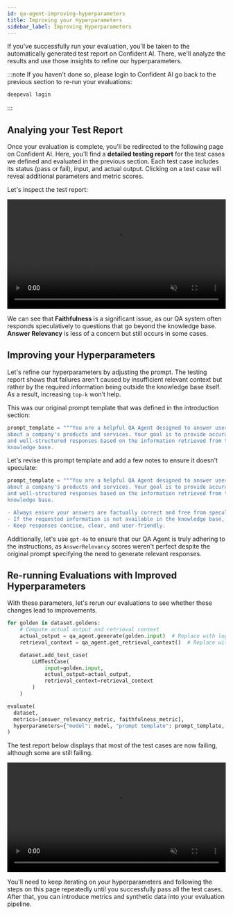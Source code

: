 ```yaml
---
id: qa-agent-improving-hyperparameters
title: Improving your Hyperparameters
sidebar_label: Improving Hyperparameters
---
```


If you've successfully run your evaluation, you'll be taken to the automatically generated test report on Confident AI. There, we'll analyze the results and use those insights to refine our hyperparameters.

:::note
If you haven't done so, please login to Confident AI go back to the previous section to re-run your evaluations:

```bash
deepeval login
```

:::

## Analying your Test Report

Once your evaluation is complete, you'll be redirected to the following page on Confident AI. Here, you'll find a **detailed testing report** for the test cases we defined and evaluated in the previous section. Each test case includes its status (pass or fail), input, and actual output. Clicking on a test case will reveal additional parameters and metric scores.

Let's inspect the test report:

<div
  style={{
    display: "flex",
    alignItems: "center",
    justifyContent: "center",
    marginBottom: "20px",
  }}
>
  <video width="100%" autoPlay loop muted playsInlines>
    <source
      src="https://deepeval-docs.s3.us-east-1.amazonaws.com/qa-agent-ran-evaluation.mp4"
      type="video/mp4"
    />
  </video>
</div>

We can see that **Faithfulness** is a significant issue, as our QA system often responds speculatively to questions that go beyond the knowledge base. **Answer Relevancy** is less of a concern but still occurs in some cases.

## Improving your Hyperparameters

Let's refine our hyperparameters by adjusting the prompt. The testing report shows that failures aren't caused by insufficient relevant context but rather by the required information being outside the knowledge base itself. As a result, increasing `top-k` won’t help.

This was our original prompt template that was defined in the introduction section:

```python
prompt_template = """You are a helpful QA Agent designed to answer user questions
about a company's products and services. Your goal is to provide accurate, relevant,
and well-structured responses based on the information retrieved from the company's
knowledge base.
```

Let's revise this prompt template and add a few notes to ensure it doesn't speculate:

```python
prompt_template = """You are a helpful QA Agent designed to answer user questions
about a company's products and services. Your goal is to provide accurate, relevant,
and well-structured responses based on the information retrieved from the company's
knowledge base.

- Always ensure your answers are factually correct and free from speculation.
- If the requested information is not available in the knowledge base, state that you do not have sufficient information rather than making assumptions.
- Keep responses concise, clear, and user-friendly.
```

Additionally, let's use `gpt-4o` to ensure that our QA Agent is truly adhering to the instructions, as `AnswerRelevancy` scores weren't perfect despite the original prompt specifying the need to generate relevant responses.

## Re-running Evaluations with Improved Hyperparameters

With these parameters, let's rerun our evaluations to see whether these changes lead to improvements.

```python
for golden in dataset.goldens:
    # Compute actual output and retrieval context
    actual_output = qa_agent.generate(golden.input)  # Replace with logic to compute actual output
    retrieval_context = qa_agent.get_retrieval_context()  # Replace with logic to compute retrieval context

    dataset.add_test_case(
        LLMTestCase(
            input=golden.input,
            actual_output=actual_output,
            retrieval_context=retrieval_context
        )
    )

evaluate(
  dataset,
  metrics=[answer_relevancy_metric, faithfulness_metric],
  hyperparameters={"model": model, "prompt template": prompt_template, "top-k": top_k}
)
```

The test report below displays that most of the test cases are now failing, although some are still failing.

<div
  style={{
    display: "flex",
    alignItems: "center",
    justifyContent: "center",
    marginBottom: "20px",
  }}
>
  <video width="100%" autoPlay loop muted playsInlines>
    <source
      src="https://deepeval-docs.s3.us-east-1.amazonaws.com/qa-agent-reran-evaluation.mp4"
      type="video/mp4"
    />
  </video>
</div>

You'll need to keep iterating on your hyperparameters and following the steps on this page repeatedly until you successfully pass all the test cases. After that, you can introduce metrics and synthetic data into your evaluation pipeline.
